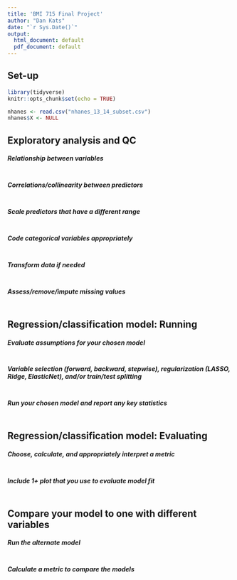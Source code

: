 ---
title: 'BMI 715 Final Project'
author: "Dan Kats"
date: "`r Sys.Date()`"
output:
  html_document: default
  pdf_document: default
---

## Set-up
```{r, message=FALSE}
library(tidyverse)
knitr::opts_chunk$set(echo = TRUE)

nhanes <- read.csv("nhanes_13_14_subset.csv")
nhanes$X <- NULL
```

## Exploratory analysis and QC

##### Relationship between variables
```{r}

```

##### Correlations/collinearity between predictors
```{r}

```

##### Scale predictors that have a different range
```{r}

```

##### Code categorical variables appropriately
```{r}

```

##### Transform data if needed
```{r}

```

##### Assess/remove/impute missing values
```{r}

```


## Regression/classification model: Running

##### Evaluate assumptions for your chosen model
```{r}

```

##### Variable selection (forward, backward, stepwise), regularization (LASSO, Ridge, ElasticNet), and/or train/test splitting
```{r}

```

##### Run your chosen model and report any key statistics
```{r}

```


## Regression/classification model: Evaluating

##### Choose, calculate, and appropriately interpret a metric
```{r}

```

##### Include 1+ plot that you use to evaluate model fit
```{r}

```


## Compare your model to one with different variables

##### Run the alternate model
```{r}

```

##### Calculate a metric to compare the models 
```{r}

```